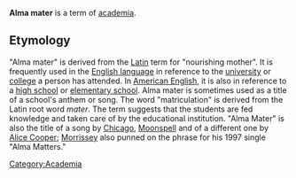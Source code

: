 '''Alma mater''' is a term of [[academia]].

==Etymology==
"Alma mater" is derived from the [[Latin]] term for "nourishing mother".  It is frequently used in the [[English language]] in reference to the [[university]] or [[college]] a person has attended.  In [[American English]], it is also in reference to a [[high school]] or [[elementary school]].  Alma mater is sometimes used as a title of a school's anthem or song.  The word "matriculation" is derived from the Latin root word ''mater''.  The term suggests that the students are fed knowledge and taken care of by the educational institution.
"Alma Mater" is also the title of a song by [[Chicago]], [[Moonspell]] and of a different one by [[Alice_Cooper|Alice Cooper]]; [[Morrissey|Morrissey]] also punned on the phrase for his 1997 single "Alma Matters."

{{edu-stub}}

[[Category:Academia]]
